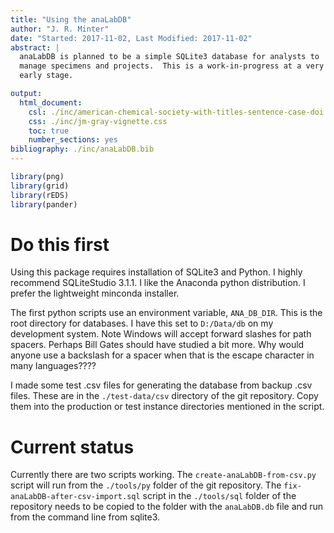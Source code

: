 ```yaml
---
title: "Using the anaLabDB"
author: "J. R. Minter"
date: "Started: 2017-11-02, Last Modified: 2017-11-02"
abstract: |
  anaLabDB is planned to be a simple SQLite3 database for analysts to
  manage specimens and projects.  This is a work-in-progress at a very
  early stage. 

output:
  html_document:
    csl: ./inc/american-chemical-society-with-titles-sentence-case-doi.csl
    css: ./inc/jm-gray-vignette.css
    toc: true
    number_sections: yes
bibliography: ./inc/anaLabDB.bib
---
```


```r
library(png)
library(grid)
library(rEDS)
library(pander)
```

# Do this first

Using this package requires installation of SQLite3 and Python.
I highly recommend SQLiteStudio 3.1.1. I like the Anaconda python
distribution. I prefer the lightweight minconda installer.

The first python scripts use an environment variable, `ANA_DB_DIR`.
This is the root directory for databases. I have this set to 
`D:/Data/db` on my development system. Note Windows will accept
forward slashes for path spacers. Perhaps Bill Gates should have
studied a bit more. Why would anyone use a backslash for a spacer
when that is the escape character in many languages????

I made some test .csv files for generating the database from backup
.csv files. These are in the `./test-data/csv` directory of the git
repository. Copy them into the production or test instance directories
mentioned in the script.


# Current status

Currently there are two scripts working. The
`create-anaLabDB-from-csv.py` script will run from the `./tools/py`
folder of the git repository. The `fix-anaLabDB-after-csv-import.sql`
script in the `./tools/sql` folder of the repository needs to be copied
to the folder with the `anaLabDB.db` file and run from the command line
from sqlite3.

